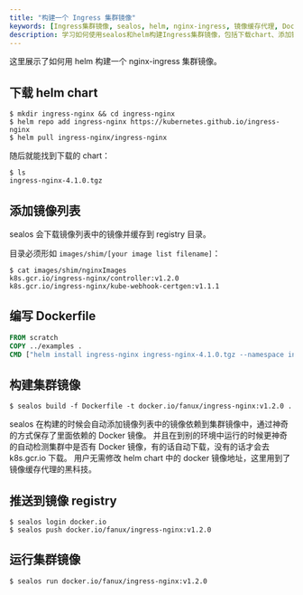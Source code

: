 ```yaml
---
title: "构建一个 Ingress 集群镜像"
keywords: [Ingress集群镜像, sealos, helm, nginx-ingress, 镜像缓存代理, Dockerfile, 集群镜像构建, 镜像列表, 镜像registry]
description: 学习如何使用sealos和helm构建Ingress集群镜像，包括下载chart、添加镜像列表、编写Dockerfile、构建和推送镜像，以及运行集群镜像的完整流程。
---
```


这里展示了如何用 helm 构建一个 nginx-ingress 集群镜像。

## 下载 helm chart

```shell
$ mkdir ingress-nginx && cd ingress-nginx
$ helm repo add ingress-nginx https://kubernetes.github.io/ingress-nginx
$ helm pull ingress-nginx/ingress-nginx
```

随后就能找到下载的 chart：

```shell
$ ls
ingress-nginx-4.1.0.tgz
```

## 添加镜像列表

sealos 会下载镜像列表中的镜像并缓存到 registry 目录。

目录必须形如 `images/shim/[your image list filename]`：

```shell
$ cat images/shim/nginxImages
k8s.gcr.io/ingress-nginx/controller:v1.2.0
k8s.gcr.io/ingress-nginx/kube-webhook-certgen:v1.1.1
```

## 编写 Dockerfile

```Dockerfile
FROM scratch
COPY ../examples .
CMD ["helm install ingress-nginx ingress-nginx-4.1.0.tgz --namespace ingress-nginx --create-namespace"]
```

## 构建集群镜像

```shell
$ sealos build -f Dockerfile -t docker.io/fanux/ingress-nginx:v1.2.0 .
```

sealos 在构建的时候会自动添加镜像列表中的镜像依赖到集群镜像中，通过神奇的方式保存了里面依赖的 Docker 镜像。
并且在到别的环境中运行的时候更神奇的自动检测集群中是否有 Docker 镜像，有的话自动下载，没有的话才会去 k8s.gcr.io 下载。
用户无需修改 helm chart 中的 docker 镜像地址，这里用到了镜像缓存代理的黑科技。

## 推送到镜像 registry

```shell
$ sealos login docker.io
$ sealos push docker.io/fanux/ingress-nginx:v1.2.0
```

## 运行集群镜像

```shell
$ sealos run docker.io/fanux/ingress-nginx:v1.2.0
```

